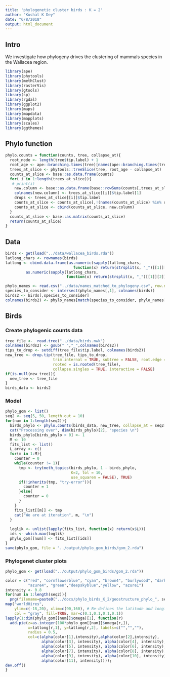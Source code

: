 ```yaml
---
title: 'phylogenetic cluster birds : K = 2'
author: "Kushal K Dey"
date: "6/8/2018"
output: html_document
---
```


## Intro 

We investigate how phylogeny drives the clustering of mammals species in the
Wallacea region.

```r
library(ape)
library(phytools)
library(methClust)
library(rasterVis)
library(gtools)
library(sp)
library(rgdal)
library(ggplot2)
library(maps)
library(mapdata)
library(mapplots)
library(scales)
library(ggthemes)
```

## Phylo function

```r
phylo.counts = function(counts, tree, collapse_at){
  root_node <- length(tree$tip.label) + 1
  root_age <- ape::branching.times(tree)[names(ape::branching.times(tree)) == root_node]
  trees_at_slice <- phytools::treeSlice(tree, root_age - collapse_at)
  counts_at_slice <- base::as.data.frame(counts)
  for( i in 1:length(trees_at_slice)){
   # print(i)
    new.column <- base::as.data.frame(base::rowSums(counts[,trees_at_slice[[i]]$tip.label]))
    colnames(new.column) <- trees_at_slice[[i]]$tip.label[1]
    drops <- trees_at_slice[[i]]$tip.label
    counts_at_slice <- counts_at_slice[,!(names(counts_at_slice) %in% drops)]
    counts_at_slice <- cbind(counts_at_slice, new.column)
  }
  counts_at_slice <- base::as.matrix(counts_at_slice)
  return(counts_at_slice)
}
```


## Data

```r
birds <- get(load("../data/wallacea_birds.rda"))
latlong_chars <- rownames(birds)
latlong <- cbind.data.frame(as.numeric(sapply(latlong_chars, 
                              function(x) return(strsplit(x, "_")[[1]][1]))),
         as.numeric(sapply(latlong_chars, 
                           function(x) return(strsplit(x, "_")[[1]][2]))))
```

```r
phylo_names <- read.csv("../data/names_matched_to_phylogeny.csv", row.names = 1)
species_to_consider <- intersect(phylo_names[,1], colnames(birds))
birds2 <- birds[,species_to_consider]
colnames(birds2) <- phylo_names[match(species_to_consider, phylo_names[,1]),2]
```


## Birds

### Create phylogenic counts data

```r
tree_file <-  read.tree("../data/birds.nwk")
colnames(birds2) <- gsub(" ","_",colnames(birds2))
tips_to_drop <- setdiff(tree_file$tip.label, colnames(birds2))
new_tree <- drop.tip(tree_file, tips_to_drop, 
                     trim.internal = TRUE, subtree = FALSE, root.edge = 0,
                     rooted = is.rooted(tree_file),
                     collapse.singles = TRUE, interactive = FALSE)
if(is.null(new_tree)){
  new_tree <- tree_file
}
birds_data <- birds2
```


### Model

```r
phylo_gom <- list()
seq2 <- seq(5, 50, length.out = 10)
for(num in 1:length(seq2)){
  birds_phylo <- phylo.counts(birds_data, new_tree, collapse_at = seq2[num])
  cat("Processing over", dim(birds_phylo)[2], "species \n")
  birds_phylo[birds_phylo > 0] <- 1
  M <- 10
  fits_list <- list()
  L_array <- c()
  for(m in 1:M){
    counter = 0
    while(counter != 1){
      tmp <- try(meth_topics(birds_phylo, 1 - birds_phylo,
                             K=2, tol = 10,
                             use_squarem = FALSE), TRUE)
      if(!inherits(tmp, "try-error")){
        counter = 1
      }else{
        counter = 0
      }
    }
    fits_list[[m]] <- tmp
    cat("We are at iteration", m, "\n")
  }
  
  loglik <- unlist(lapply(fits_list, function(x) return(x$L)))
  ids <- which.max(loglik)
  phylo_gom[[num]] <- fits_list[[ids]]
}
save(phylo_gom, file = "../output/phylo_gom_birds/gom_2.rda")
```


### Phylogenet cluster plots

```r
phylo_gom <- get(load("../output/phylo_gom_birds/gom_2.rda"))
```

```r
color = c("red", "cornflowerblue", "cyan", "brown4", "burlywood", "darkgoldenrod1",
          "azure4", "green","deepskyblue","yellow", "azure1")
intensity <- 0.8
for(num in 1:length(seq2)){
  png(filename=paste0("../docs/phylo_birds_K_2/geostructure_phylo_", seq2[num], ".png"),width = 1000, height = 800)
map("worldHires",
    ylim=c(-18,20), xlim=c(90,160), # Re-defines the latitude and longitude range
    col = "gray", fill=TRUE, mar=c(0.1,0.1,0.1,0.1))
lapply(1:dim(phylo_gom[[num]]$omega)[1], function(r)
  add.pie(z=as.integer(100*phylo_gom[[num]]$omega[r,]),
          x=latlong[r,1], y=latlong[r,2], labels=c("","",""),
          radius = 0.5,
          col=c(alpha(color[1],intensity),alpha(color[2],intensity),
                alpha(color[3], intensity), alpha(color[4], intensity),
                alpha(color[5], intensity), alpha(color[6], intensity),
                alpha(color[7], intensity), alpha(color[8], intensity),
                alpha(color[9], intensity), alpha(color[10], intensity),
                alpha(color[11], intensity))));
dev.off()
}

```



